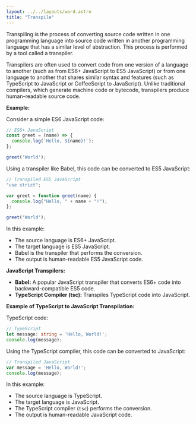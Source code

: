 ```yaml
---
layout: ../../layouts/word.astro
title: "Transpile"
---
```

Transpiling is the process of converting source code written in one programming language into source code written in another programming language that has a similar level of abstraction. This process is performed by a tool called a transpiler.

Transpilers are often used to convert code from one version of a language to another (such as from ES6+ JavaScript to ES5 JavaScript) or from one language to another that shares similar syntax and features (such as TypeScript to JavaScript or CoffeeScript to JavaScript). Unlike traditional compilers, which generate machine code or bytecode, transpilers produce human-readable source code.

**Example:**

Consider a simple ES6 JavaScript code:

```javascript
// ES6+ JavaScript
const greet = (name) => {
  console.log(`Hello, ${name}!`);
};

greet('World');
```

Using a transpiler like Babel, this code can be converted to ES5 JavaScript:

```javascript
// Transpiled ES5 JavaScript
"use strict";

var greet = function greet(name) {
  console.log("Hello, " + name + "!");
};

greet('World');
```

In this example:
- The source language is ES6+ JavaScript.
- The target language is ES5 JavaScript.
- Babel is the transpiler that performs the conversion.
- The output is human-readable ES5 JavaScript code.

**JavaScript Transpilers:**
- **Babel:** A popular JavaScript transpiler that converts ES6+ code into backward-compatible ES5 code.
- **TypeScript Compiler (tsc):** Transpiles TypeScript code into JavaScript.

**Example of TypeScript to JavaScript Transpilation:**

TypeScript code:

```typescript
// TypeScript
let message: string = 'Hello, World!';
console.log(message);
```

Using the TypeScript compiler, this code can be converted to JavaScript:

```javascript
// Transpiled JavaScript
var message = 'Hello, World!';
console.log(message);
```

In this example:
- The source language is TypeScript.
- The target language is JavaScript.
- The TypeScript compiler (`tsc`) performs the conversion.
- The output is human-readable JavaScript code.